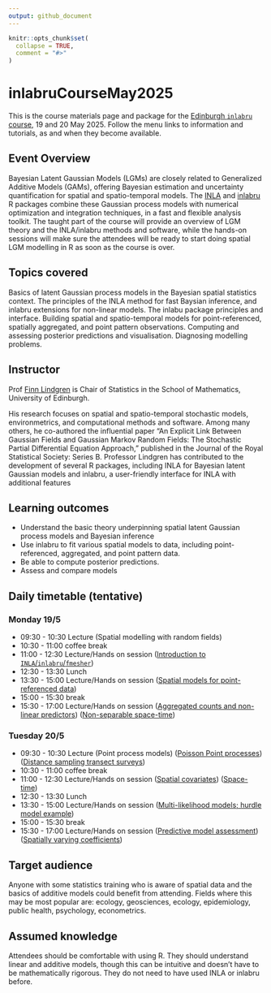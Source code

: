 ```yaml
---
output: github_document
---
```


<!-- README.md is generated from README.Rmd. Please edit that file -->

```r
knitr::opts_chunk$set(
  collapse = TRUE,
  comment = "#>"
)
```

# inlabruCourseMay2025

<!-- badges: start -->
<!-- badges: end -->

This is the course materials page and package for the
[Edinburgh `inlabru` course](https://centreforstatistics.maths.ed.ac.uk/events/upcoming-events/inlabru),
19 and 20 May 2025. Follow the menu links to information and tutorials, as and
when they become available.

## Event Overview

Bayesian Latent Gaussian Models (LGMs) are closely related to Generalized Additive Models (GAMs), offering Bayesian estimation and uncertainty quantification for spatial and spatio-temporal models. The [INLA](https://www.r-inla.org/) and [inlabru](https://inlabru-org.github.io/inlabru/) R packages combine these Gaussian process models with numerical optimization and integration techniques, in a fast and flexible analysis toolkit. The taught part of the course will provide an overview of LGM theory and the INLA/inlabru methods and software, while the hands-on sessions will make sure the attendees will be ready to start doing spatial LGM modelling in R as soon as the course is over.

## Topics covered

Basics of latent Gaussian process models in the Bayesian spatial statistics context. The principles of the INLA method for fast Baysian inference, and inlabru extensions for non-linear models. The inlabu package principles and interface. Building spatial and spatio-temporal models for point-referenced, spatially aggregated, and point pattern observations. Computing and assessing posterior predictions and visualisation. Diagnosing modelling problems.

## Instructor

Prof [Finn Lindgren](https://www.maths.ed.ac.uk/~flindgre/) is Chair of Statistics in the School of Mathematics, University of Edinburgh. 

His research focuses on spatial and spatio-temporal stochastic models, environmetrics, and computational methods and software. Among many others, he co-authored the influential paper “An Explicit Link Between Gaussian Fields and Gaussian Markov Random Fields: The Stochastic Partial Differential Equation Approach,” published in the Journal of the Royal Statistical Society: Series B. Professor Lindgren has contributed to the development of several R packages, including INLA for Bayesian latent Gaussian models and inlabru, a user-friendly interface for INLA with additional features

## Learning outcomes

- Understand the basic theory underpinning spatial latent Gaussian process models and Bayesian inference
- Use inlabru to fit various spatial models to data, including point-referenced, aggregated, and point pattern data.
- Be able to compute posterior predictions.
- Assess and compare models

## Daily timetable (tentative)

### Monday 19/5

- 09:30 - 10:30  Lecture (Spatial modelling with random fields)
- 10:30 - 11:00  coffee break
- 11:00 - 12:30  Lecture/Hands on session ([Introduction to `INLA`/`inlabru`/`fmesher`](articles/random_fields_1d.html))
- 12:30 - 13:30  Lunch
- 13:30 - 15:00  Lecture/Hands on session ([Spatial models for point-referenced data](articles/random_fields_2d.html))
- 15:00 - 15:30  break
- 15:30 - 17:00  Lecture/Hands on session
  ([Aggregated counts and non-linear predictors](articles/aggregated_counts_1d.html))
  ([Non-separable space-time](articles/nonseparable_spacetime.html))

### Tuesday 20/5

- 09:30 - 10:30  Lecture (Point process models)
  ([Poisson Point processes](https://inlabru-org.github.io/inlabru/articles/2d_lgcp.html))
  ([Distance sampling transect surveys](https://inlabru-org.github.io/inlabru/articles/2d_lgcp_distancesampling.html))
- 10:30 - 11:00  coffee break
- 11:00 - 12:30  Lecture/Hands on session
  ([Spatial covariates](articles/lgcp_2d_covars.html))
  ([Space-time](articles/lgcp_2d_spatiotemporal.html))
- 12:30 - 13:30  Lunch
- 13:30 - 15:00  Lecture/Hands on session
  ([Multi-likelihood models; hurdle model example](https://inlabru-org.github.io/inlabru/articles/zip_zap_models.html))
- 15:00 - 15:30  break
- 15:30 - 17:00  Lecture/Hands on session
  ([Predictive model assessment](https://inlabru-org.github.io/inlabru/articles/prediction_scores.html))
  ([Spatially varying coefficients](https://inlabru-org.github.io/inlabru/articles/zip_zap_models.html))

## Target audience

Anyone with some statistics training who is aware of spatial data and the basics of additive models could benefit from attending. Fields where this may be most popular are: ecology, geosciences, ecology, epidemiology, public health, psychology, econometrics.

## Assumed knowledge

Attendees should be comfortable with using R. They should understand linear and additive models, though this can be intuitive and doesn’t have to be mathematically rigorous. They do not need to have used INLA or inlabru before.
